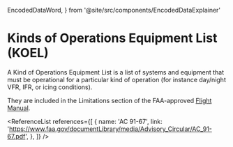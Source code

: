   EncodedDataWord,
} from '@site/src/components/EncodedDataExplainer'

# Kinds of Operations Equipment List (KOEL)

A Kind of Operations Equipment List is a list of systems and equipment that must
be operational for a particular kind of operation (for instance day/night VFR,
IFR, or icing conditions).

They are included in the Limitations section of the FAA-approved
[Flight Manual](/topics/regulations/airworthiness/afms).

<Reg part="91.9" />

<ReferenceList
  references={[
    {
      name: 'AC 91-67',
      link: 'https://www.faa.gov/documentLibrary/media/Advisory_Circular/AC_91-67.pdf',
    },
  ]}
/>

